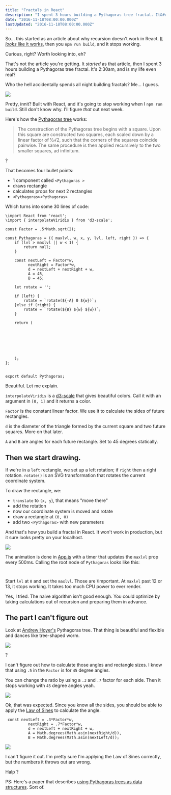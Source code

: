 ```yaml
---
title: "Fractals in React"
description: "I spent 3 hours building a Pythagoras tree fractal. It&#x27;s 2:30am, and is my life even real? Who the hell accidentally spends all night building fractals? Me… I guess."
date: "2016-11-18T08:00:00.000Z"
lastUpdated: "2016-11-18T08:00:00.000Z"
---
```


So… this started as an article about why recursion doesn&#x27;t work in React. [It _looks_ like it works](https://swizec.com/blog/simple-mobx-driven-modals/swizec/7166), then you `npm run build`, and it stops working.



Curious, right? Worth looking into, eh?



That&#x27;s not the article you&#x27;re getting. It _started_ as that article, then I spent 3 hours building a Pythagoras tree fractal. It&#x27;s 2:30am, and is my life even real?



Who the hell accidentally spends all night building fractals? Me… I guess.



![](./img/blog-wp-content-uploads-2016-11-growing-pythagoras-tree.gif)



Pretty, innit? Built with React, and it&#x27;s going to stop working when I `npm run build`. Still don&#x27;t know why. I&#x27;ll figure _that_ out next week.



Here&#x27;s how the [Pythagoras tree](https://en.wikipedia.org/wiki/Pythagoras_tree_(fractal)) works:



> The construction of the Pythagoras tree begins with a square. Upon this square are constructed two squares, each scaled down by a linear factor of ½√2, such that the corners of the squares coincide pairwise. The same procedure is then applied recursively to the two smaller squares, ad infinitum.



?



That becomes four bullet points:



- 1 component called `<Pythagoras >`
- draws rectangle
- calculates props for next 2 rectangles
- `<Pythagoras><Pythagoras>`



Which turns into some 30 lines of code:



```
\import React from 'react';
\import { interpolateViridis } from 'd3-scale';

const Factor = .5*Math.sqrt(2);

const Pythagoras = ({ maxlvl, w, x, y, lvl, left, right }) => {
    if (lvl > maxlvl || w < 1) {
        return null;
    }

    const nextLeft = Factor*w,
          nextRight = Factor*w,
          d = nextLeft + nextRight + w,
          A = 45,
          B = 45;

    let rotate = '';

    if (left) {
        rotate = `rotate(${-A} 0 ${w})`;
    }else if (right) {
        rotate = `rotate(${B} ${w} ${w})`;
    }

    return (
        
            

            

            
        
    );
};


export default Pythagoras;
```



Beautiful. Let me explain.



`interpolateViridis` is a [d3-scale](https://github.com/d3/d3-scale) that gives beautiful colors. Call it with an argument in `[0, 1]` and it returns a color.



`Factor` is the constant linear factor. We use it to calculate the sides of future rectangles.



`d` is the diameter of the triangle formed by the current square and two future squares. More on that later.



`A` and `B` are angles for each future rectangle. Set to 45 degrees statically.



## Then we start drawing.



If we&#x27;re in a `left` rectangle, we set up a left rotation; if `right` then a right rotation. `rotate()` is an SVG transformation that rotates the current coordinate system.



To draw the rectangle, we:



- `translate` to `(x, y`), that means &quot;move there&quot;
- add the rotation
- now our coordinate system is moved and rotate
- draw a rectangle at `(0, 0)`
- add two `<Pythagoras>` with new parameters



And that&#x27;s how you build a fractal in React. It won&#x27;t work in production, but it sure looks pretty on your localhost.



![](./img/blog-wp-content-uploads-2016-11-growing-pythagoras-tree-1.gif)



The animation is done in [App.js](https://github.com/Swizec/react-fractals/blob/master/src/App.js) with a timer that updates the `maxlvl` prop every 500ms. Calling the root node of `Pythagoras` looks like this:



```
   
```



Start `lvl` at `0` and set the `maxlvl`. Those are \\important. At `maxlvl` past 12 or 13, it stops working. It takes too much CPU power to ever render.



Yes, I tried. The naive algorithm isn&#x27;t good enough. You could optimize by taking calculations out of recursion and preparing them in advance.



## The part I can&#x27;t figure out



Look at [Andrew Hoyer&#x27;s](http://andrew-hoyer.com/experiments/fractals/) Pythagoras tree. That thing is beautiful and flexible and dances like tree-shaped worm.



![](./img/blog-wp-content-uploads-2016-11-andrew-hoyer-tree.gif)



?



I can&#x27;t figure out how to calculate those angles and rectangle sizes. I know that using `.5` in the `Factor` is for `45` degree angles.



You can change the ratio by using a `.3` and `.7` factor for each side. Then it stops working with `45` degree angles yeah.



![](./img/blog-wp-content-uploads-2016-11-broken-tree.gif)



Ok, that was expected. Since you know all the sides, you should be able to apply the [Law of Sines](https://en.wikipedia.org/wiki/Law_of_sines) to calculate the angle.



```
 const nextLeft = .3*Factor*w,
          nextRight = .7*Factor*w,
          d = nextLeft + nextRight + w,
          A = Math.degrees(Math.asin(nextRight/d)),
          B = Math.degrees(Math.asin(nextLeft/d));
```



![](./img/blog-wp-content-uploads-2016-11-broken-tree2.gif)



I can&#x27;t figure it out. I&#x27;m pretty sure I&#x27;m applying the Law of Sines correctly, but the numbers it throws out are wrong.



Halp ?



PS: Here&#x27;s a paper that describes [using Pythagoras trees as data structures](https://pdfs.semanticscholar.org/08dd/831514db573cb9fd2b993a5814007888117a.pdf). Sort of.